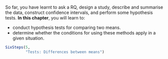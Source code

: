 ::: {.objectivesBox .objectives data-latex="{iconmonstr-target-4-240.png}"}
So far, you have learnt to ask a RQ, design a study, describe and summarise the data, construct confidence intervals, and perform some hypothesis tests.
**In this chapter**, you will learn to:

* conduct hypothesis tests for comparing two means.
* determine whether the conditions for using these methods apply in a given situation.
:::

```r
SixSteps(5, 
         "Tests: Differences between means")
```


